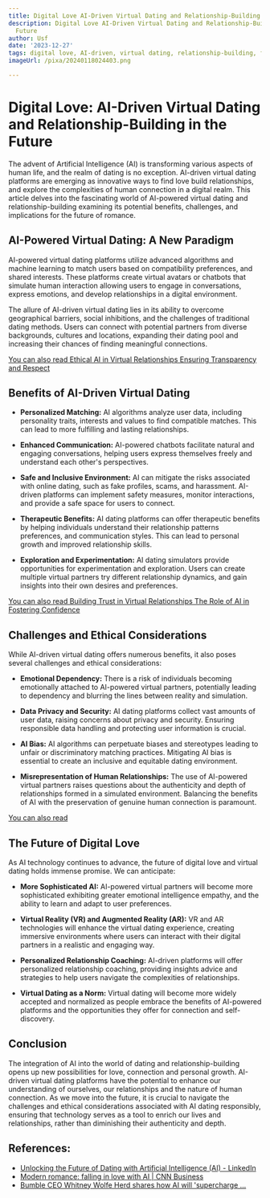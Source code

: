 ```yaml
---
title: Digital Love AI-Driven Virtual Dating and Relationship-Building in the Future
description: Digital Love AI-Driven Virtual Dating and Relationship-Building in the
  Future
author: Usf
date: '2023-12-27'
tags: digital love, AI-driven, virtual dating, relationship-building, future
imageUrl: /pixa/20240118024403.png

---
```

# **Digital Love: AI-Driven Virtual  Dating and Relationship-Building in the Future**

The advent of Artificial Intelligence (AI) is transforming  various aspects of human life, and the  realm of  dating is no exception. AI-driven virtual dating platforms are emerging as innovative ways to find love  build relationships, and explore  the complexities of human connection in a digital realm. This article delves into the fascinating  world of AI-powered virtual dating and relationship-building examining its potential benefits, challenges, and implications for the future of romance.

## **AI-Powered  Virtual Dating: A  New Paradigm**

AI-powered virtual dating platforms utilize advanced algorithms  and machine learning to  match users based on compatibility preferences,  and shared  interests. These platforms create virtual avatars or chatbots  that simulate human interaction allowing users  to engage in conversations, express emotions, and develop relationships in a  digital environment.

The  allure of AI-driven virtual  dating lies in its ability to overcome geographical barriers, social  inhibitions, and the challenges of traditional dating methods. Users can connect with potential partners from diverse backgrounds, cultures and locations, expanding their dating pool and increasing  their chances of finding meaningful connections.

[You  can also read Ethical AI in Virtual  Relationships Ensuring Transparency and  Respect](Ethical%20AI%20in%20Virtual%20Relationships%20Ensuring%20Transparency%20and%20Respect)


## **Benefits of AI-Driven Virtual Dating**

* **Personalized Matching:** AI algorithms analyze user data,  including personality traits, interests and values to find compatible matches. This can lead to more fulfilling and  lasting relationships.


* **Enhanced Communication:** AI-powered chatbots facilitate natural and engaging conversations, helping users express  themselves freely and understand each other's perspectives.


* **Safe and Inclusive Environment:** AI can mitigate  the risks associated with online  dating, such as fake profiles, scams, and  harassment. AI-driven  platforms can implement safety measures, monitor interactions, and  provide a safe space for users to  connect.


* **Therapeutic Benefits:** AI dating  platforms can offer therapeutic benefits by helping individuals understand their relationship patterns preferences, and  communication styles. This can lead  to personal growth and improved relationship skills.


* **Exploration and Experimentation:** AI dating simulators provide opportunities  for experimentation and exploration. Users can create multiple virtual  partners try different relationship dynamics, and gain insights into their own desires and preferences.

[You can  also  read Building Trust in  Virtual Relationships The Role of AI in Fostering Confidence](Building%20Trust%20in%20Virtual%20Relationships%20The%20Role%20of%20AI%20in%20Fostering%20Confidence)


## **Challenges and Ethical Considerations**

While AI-driven virtual dating offers numerous benefits, it also poses several challenges and ethical considerations:

* **Emotional  Dependency:** There  is a risk of individuals becoming emotionally attached to AI-powered virtual partners, potentially leading to  dependency and blurring the  lines between  reality  and simulation.


* **Data Privacy  and Security:** AI dating platforms collect vast amounts of user data, raising concerns about privacy and security. Ensuring responsible data handling and protecting user information is crucial.


* **AI Bias:** AI algorithms can perpetuate biases and stereotypes leading to unfair or discriminatory matching practices. Mitigating AI bias is essential  to create an inclusive and equitable dating  environment.


*  **Misrepresentation of Human Relationships:** The use of AI-powered  virtual partners raises questions about the authenticity and depth of relationships formed in a simulated environment. Balancing the  benefits of AI with the preservation of genuine human connection is paramount.

[You can  also read ]()


## **The Future of Digital Love**

As  AI technology continues to advance, the future of digital love and virtual dating holds immense promise. We can anticipate:

* **More Sophisticated AI:** AI-powered virtual partners will become more sophisticated exhibiting greater emotional intelligence empathy, and the ability to learn and adapt to user  preferences.


* **Virtual Reality  (VR) and  Augmented Reality  (AR):** VR and AR technologies will enhance the virtual dating experience, creating immersive environments where users can interact with their digital partners  in a realistic and engaging way.


* **Personalized Relationship Coaching:** AI-driven platforms will offer personalized relationship coaching, providing insights  advice and strategies to help users navigate the complexities of relationships.


*  **Virtual Dating  as a Norm:** Virtual dating will become more widely accepted and normalized as  people embrace the  benefits of AI-powered platforms and the opportunities they offer for connection and self-discovery.

## **Conclusion**

The integration of AI into the world of dating and relationship-building opens up new possibilities for  love,  connection and personal growth. AI-driven virtual dating platforms have the potential to enhance our understanding of ourselves, our relationships and the nature of human connection. As we move into  the future,  it is crucial to navigate the challenges and ethical  considerations associated with AI dating responsibly, ensuring that technology serves as a tool to enrich our  lives and  relationships, rather than diminishing their authenticity and depth.

## References:
- [Unlocking the Future of Dating with Artificial Intelligence (AI) - LinkedIn](https://www.linkedin.com/pulse/unlocking-future-dating-artificial-intelligence-ai-scott-jones)
- [Modern romance: falling in love with AI | CNN Business](https://www.cnn.com/2023/08/13/tech/ai-dating-apps/index.html)
- [Bumble CEO Whitney Wolfe Herd shares how AI will 'supercharge ...](https://techcrunch.com/2023/09/28/bumble-ceo-whitney-wolfe-herd-shares-how-ai-will-supercharge-love-and-relationships/)
